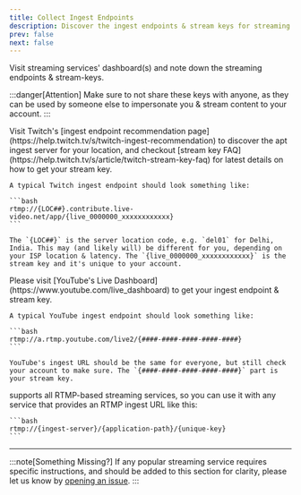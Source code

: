 ```yaml
---
title: Collect Ingest Endpoints
description: Discover the ingest endpoints & stream keys for streaming services.
prev: false
next: false
---
```


Visit streaming services' dashboard(s) and note down the streaming endpoints & stream-keys.

:::danger[Attention]
Make sure to not share these keys with anyone, as they can be used by someone else to impersonate you & stream content to your account.
:::

<Tabs>
<TabItem label="Twitch" icon="twitch">
    Visit Twitch's [ingest endpoint recommendation page](https://help.twitch.tv/s/twitch-ingest-recommendation) to discover the apt ingest server for your location, and checkout [stream key FAQ](https://help.twitch.tv/s/article/twitch-stream-key-faq) for latest details on how to get your stream key.

    A typical Twitch ingest endpoint should look something like:

    ```bash
    rtmp://{LOC##}.contribute.live-video.net/app/{live_0000000_xxxxxxxxxxxx}
    ```

    The `{LOC##}` is the server location code, e.g. `del01` for Delhi, India. This may (and likely will) be different for you, depending on your ISP location & latency. The `{live_0000000_xxxxxxxxxxxx}` is the stream key and it's unique to your account.
</TabItem>
<TabItem label="YouTube" icon="youtube">
    Please visit [YouTube's Live Dashboard](https://www.youtube.com/live_dashboard) to get your ingest endpoint & stream key.

    A typical YouTube ingest endpoint should look something like:

    ```bash
    rtmp://a.rtmp.youtube.com/live2/{####-####-####-####-####}
    ```

    YouTube's ingest URL should be the same for everyone, but still check your account to make sure. The `{####-####-####-####-####}` part is your stream key.
</TabItem>
<TabItem label="Others" icon="external">
    <Xplex /> supports all RTMP-based streaming services, so you can use it with any service that provides an RTMP ingest URL like this:

    ```bash
    rtmp://{ingest-server}/{application-path}/{unique-key}
    ```

</TabItem>
</Tabs>

---

:::note[Something Missing?]
If any popular streaming service requires specific instructions, and should be added to this section for clarity, please let us know by [opening an issue](https://github.com/debloper/xplex/issues).
:::
